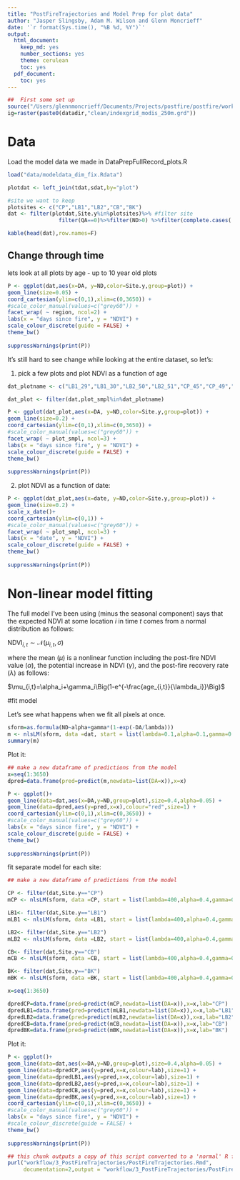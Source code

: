 ```yaml
---
title: "PostFireTrajectories and Model Prep for plot data"
author: "Jasper Slingsby, Adam M. Wilson and Glenn Moncrieff"
date: '`r format(Sys.time(), "%B %d, %Y")`'
output:
  html_document:
    keep_md: yes
    number_sections: yes
    theme: cerulean
    toc: yes
  pdf_document:
    toc: yes
---
```


```r
##  First some set up
source("/Users/glennmoncrieff/Documents/Projects/postfire/postfire/workflow/setup.R")
ig=raster(paste0(datadir,"clean/indexgrid_modis_250m.grd")) 
```


# Data

Load the model data we made in DataPrepFullRecord_plots.R
```r
load("data/modeldata_dim_fix.Rdata")

plotdat <- left_join(tdat,sdat,by="plot")

#site we want to keep
plotsites <- c("CP","LB1","LB2","CB","BK")
dat <- filter(plotdat,Site.y%in%plotsites)%>% #filter site
                filter(QA==0)%>%filter(ND>0) %>%filter(complete.cases(.)) #filter low quality and nodata

kable(head(dat),row.names=F)
```


## Change through time

lets look at all plots by age - up to 10 year old plots

```r
P <- ggplot(dat,aes(x=DA, y=ND,color=Site.y,group=plot)) +
geom_line(size=0.05) +
coord_cartesian(ylim=c(0,1),xlim=c(0,3650)) +
#scale_color_manual(values=c("grey60")) +
facet_wrap( ~ region, ncol=2) +
labs(x = "days since fire", y = "NDVI") +
scale_colour_discrete(guide = FALSE) +
theme_bw() 
 
suppressWarnings(print(P))
```

It's still hard to see change while looking at the entire dataset, so let's:

1. pick a few plots and plot NDVI as a function of age  
```r
dat_plotname <- c("LB1_29","LB1_30","LB2_50","LB2_51","CP_45","CP_49","CB_66","CB_69","BK_38","BK_58")

dat_plot <- filter(dat,plot_smpl%in%dat_plotname)

P <- ggplot(dat_plot,aes(x=DA, y=ND,color=Site.y,group=plot)) +
geom_line(size=0.2) +
coord_cartesian(ylim=c(0,1),xlim=c(0,3650)) +
#scale_color_manual(values=c("grey60")) +
facet_wrap( ~ plot_smpl, ncol=3) +
labs(x = "days since fire", y = "NDVI") +
scale_colour_discrete(guide = FALSE) +
theme_bw() 
 
suppressWarnings(print(P))
```

2.  plot NDVI as a function of date: 
```r

P <- ggplot(dat_plot,aes(x=date, y=ND,color=Site.y,group=plot)) +
geom_line(size=0.2) +
scale_x_date()+
coord_cartesian(ylim=c(0,1)) +
#scale_color_manual(values=c("grey60")) +
facet_wrap( ~ plot_smpl, ncol=3) +
labs(x = "date", y = "NDVI") +
scale_colour_discrete(guide = FALSE) +
theme_bw() 
 
suppressWarnings(print(P))
```

# Non-linear model fitting

The full model I've been using (minus the seasonal component) says that the expected NDVI at some location $i$ in time $t$ comes from a normal distribution as follows:

$\text{NDVI}_{i,t}\sim\mathcal{N}(\mu_{i,t},\sigma)$ 

where the mean ($\mu$) is a nonlinear function including the post-fire NDVI value ($\alpha$), the potential increase in NDVI ($\gamma$), and the post-fire recovery rate ($\lambda$) as follows:

$\mu_{i,t}=\alpha_i+\gamma_i\Big(1-e^{-\frac{age_{i,t}}{\lambda_i}}\Big)$

#fit model

 Let's see what happens when we fit all pixels at once.

```r
sform=as.formula(ND~alpha+gamma*(1-exp(-DA/lambda)))
m <- nlsLM(sform, data =dat, start = list(lambda=0.1,alpha=0.1,gamma=0.1), trace = T)
summary(m)
```

Plot it:

```r
## make a new dataframe of predictions from the model
x=seq(1:3650)
dpred=data.frame(pred=predict(m,newdata=list(DA=x)),x=x)

P <- ggplot()+
geom_line(data=dat,aes(x=DA,y=ND,group=plot),size=0.4,alpha=0.05) +
geom_line(data=dpred,aes(y=pred,x=x),colour="red",size=1) +
coord_cartesian(ylim=c(0,1),xlim=c(0,3650)) +
#scale_color_manual(values=c("grey60")) +
labs(x = "days since fire", y = "NDVI") +
scale_colour_discrete(guide = FALSE) +
theme_bw() 
 
suppressWarnings(print(P))

```

fit separate model for each site:


```r
## make a new dataframe of predictions from the model

CP <- filter(dat,Site.y=="CP")
mCP <- nlsLM(sform, data =CP, start = list(lambda=400,alpha=0.4,gamma=0.1), trace = T)

LB1<- filter(dat,Site.y=="LB1")
mLB1 <- nlsLM(sform, data =LB1, start = list(lambda=400,alpha=0.4,gamma=0.1), trace = T)

LB2<- filter(dat,Site.y=="LB2")
mLB2 <- nlsLM(sform, data =LB2, start = list(lambda=400,alpha=0.4,gamma=0.1), trace = T)

CB<- filter(dat,Site.y=="CB")
mCB <- nlsLM(sform, data =CB, start = list(lambda=400,alpha=0.4,gamma=0.1), trace = T)

BK<- filter(dat,Site.y=="BK")
mBK <- nlsLM(sform, data =BK, start = list(lambda=400,alpha=0.4,gamma=0.1), trace = T)

x=seq(1:3650)

dpredCP=data.frame(pred=predict(mCP,newdata=list(DA=x)),x=x,lab="CP")
dpredLB1=data.frame(pred=predict(mLB1,newdata=list(DA=x)),x=x,lab="LB1")
dpredLB2=data.frame(pred=predict(mLB2,newdata=list(DA=x)),x=x,lab="LB2")
dpredCB=data.frame(pred=predict(mCB,newdata=list(DA=x)),x=x,lab="CB")
dpredBK=data.frame(pred=predict(mBK,newdata=list(DA=x)),x=x,lab="BK")

```

Plot it:

```r

P <- ggplot()+
geom_line(data=dat,aes(x=DA,y=ND,group=plot),size=0.4,alpha=0.05) +
geom_line(data=dpredCP,aes(y=pred,x=x,colour=lab),size=1) +
geom_line(data=dpredLB1,aes(y=pred,x=x,colour=lab),size=1) +
geom_line(data=dpredLB2,aes(y=pred,x=x,colour=lab),size=1) +
geom_line(data=dpredCB,aes(y=pred,x=x,colour=lab),size=1) +
geom_line(data=dpredBK,aes(y=pred,x=x,colour=lab),size=1) +
coord_cartesian(ylim=c(0,1),xlim=c(0,3650)) +
#scale_color_manual(values=c("grey60")) +
labs(x = "days since fire", y = "NDVI") +
#scale_colour_discrete(guide = FALSE) +
theme_bw() 
 
suppressWarnings(print(P))

```


```r
## this chunk outputs a copy of this script converted to a 'normal' R file with comments
purl("workflow/3_PostFireTrajectories/PostFireTrajectories.Rmd",
     documentation=2,output = "workflow/3_PostFireTrajectories/PostFireTrajectories.R", quiet = TRUE) 
```
